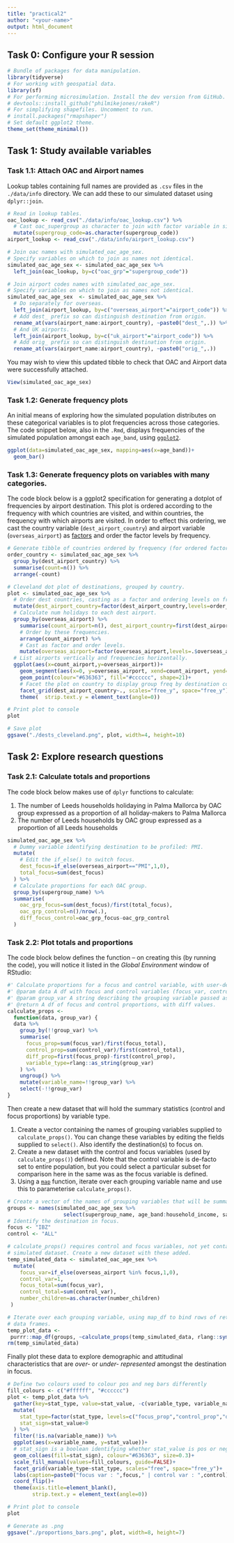 ```yaml
---
title: "practical2"
author: "<your-name>"
output: html_document
---
```



## Task 0: Configure your R session

```r
# Bundle of packages for data manipulation.
library(tidyverse)
# For working with geospatial data.
library(sf)
# For performing microsimulation. Install the dev version from GitHub. Uncomment to run.
# devtools::install_github("philmikejones/rakeR")
# For simplifying shapefiles. Uncomment to run.
# install.packages("rmapshaper")
# Set default ggplot2 theme.
theme_set(theme_minimal())
```

## Task 1: Study available variables

### Task 1.1: Attach OAC and Airport names

Lookup tables containing full names are provided as `.csv` files in the `./data/info` directory.  We can add these to our simulated dataset using `dplyr::join`.

```r
# Read in lookup tables.
oac_lookup <- read_csv("./data/info/oac_lookup.csv") %>%
  # Cast oac_supergroup as character to join with factor variable in simuldated data.
  mutate(supergroup_code=as.character(supergroup_code))
airport_lookup <- read_csv("./data/info/airport_lookup.csv")

# Join oac names with simulated_oac_age_sex.
# Specify variables on which to join as names not identical.
simulated_oac_age_sex <- simulated_oac_age_sex %>%
  left_join(oac_lookup, by=c("oac_grp"="supergroup_code"))

# Join airport codes names with simulated_oac_age_sex.
# Specify variables on which to join as names not identical.
simulated_oac_age_sex  <- simulated_oac_age_sex %>%
  # Do separately for overseas.
  left_join(airport_lookup, by=c("overseas_airport"="airport_code")) %>%
  # Add dest_ prefix so can distinguish destination from origin.
  rename_at(vars(airport_name:airport_country), ~paste0("dest_",.)) %>%
  # And UK airports.
  left_join(airport_lookup, by=c("uk_airport"="airport_code")) %>%
  # Add orig_ prefix so can distinguish destination from origin.
  rename_at(vars(airport_name:airport_country), ~paste0("orig_",.))
```

You may wish to view this updated tibble to check that OAC and Airport data were successfully attached.

```r
View(simulated_oac_age_sex)
```

### Task 1.2: Generate frequency plots

An initial means of exploring how the simulated population distributes on these categorical variables is to plot frequencies across those categories. The code snippet below, also in the `.Rmd`, displays frequencies of the simulated population amongst each `age_band`, using [`ggplot2`](https://ggplot2.tidyverse.org).

```r
ggplot(data=simulated_oac_age_sex, mapping=aes(x=age_band))+
  geom_bar()
```

### Task 1.3: Generate frequency plots on variables with many categories.

The code block below is a ggplot2 specification for generating a dotplot of frequencies by airport destination. This plot is ordered according to the frequency with which countries are visited, and within countries, the frequency with which airports are visited. In order to effect this ordering, we cast the country variable (`dest_airport_country`) and airport variable (`overseas_airport`) as [factors](https://r4ds.had.co.nz/factors.html) and order the factor levels by frequency.

```r
# Generate tibble of countries ordered by frequency (for ordered factors).
order_country <- simulated_oac_age_sex %>%
  group_by(dest_airport_country) %>%
  summarise(count=n()) %>%
  arrange(-count)

# Cleveland dot plot of destinations, grouped by country.
plot <- simulated_oac_age_sex %>%
  # Order dest countries, casting as a factor and ordering levels on frequency.
  mutate(dest_airport_country=factor(dest_airport_country,levels=order_country$dest_airport_country)) %>%
  # Calculate num holidays to each dest airport.
  group_by(overseas_airport) %>%
    summarise(count_airport=n(), dest_airport_country=first(dest_airport_country)) %>%
    # Order by these frequencies.
    arrange(count_airport) %>%
    # Cast as factor and order levels.
    mutate(overseas_airport=factor(overseas_airport,levels=.$overseas_airport)) %>%
  # List airports vertically and frequencies horizontally.
  ggplot(aes(x=count_airport,y=overseas_airport))+
    geom_segment(aes(x=0, y=overseas_airport, xend=count_airport, yend=overseas_airport), colour="#636363")+
    geom_point(colour="#636363", fill="#cccccc", shape=21)+
    # Facet the plot on country to display group freq by destination country.
    facet_grid(dest_airport_country~., scales="free_y", space="free_y")+
    theme(  strip.text.y = element_text(angle=0))

# Print plot to console
plot

# Save plot
ggsave("./dests_cleveland.png", plot, width=4, height=10)
```

## Task 2: Explore research questions

### Task 2.1: Calculate totals and proportions

The code block below makes use of `dplyr` functions to calculate:

1. The number of Leeds households holidaying in Palma Mallorca by OAC group expressed as a proportion of all holiday-makers to Palma Mallorca
2. The number of Leeds households by OAC group expressed as a proportion of all Leeds households

```r
simulated_oac_age_sex %>%
  # Dummy variable identifying destination to be profiled: PMI.
  mutate(
    # Edit the if_else() to switch focus.
    dest_focus=if_else(overseas_airport=="PMI",1,0),
    total_focus=sum(dest_focus)
  ) %>%
  # Calculate proportions for each OAC group.
  group_by(supergroup_name) %>%
  summarise(
    oac_grp_focus=sum(dest_focus)/first(total_focus),
    oac_grp_control=n()/nrow(.),
    diff_focus_control=oac_grp_focus-oac_grp_control
  )
```

### Task 2.2: Plot totals and proportions

The code block below defines the function -- on creating this (by running the code), you will notice it listed in the _Global Environment_ window of RStudio:

```r
#' Calculate proportions for a focus and control variable, with user-defined grouping.
#' @param data A df with focus and control variables (focus_var, control_var).
#' @param group_var A string describing the grouping variable passed as a symbol.
#' @return A df of focus and control proportions, with diff values.
calculate_props <-
  function(data, group_var) {
  data %>%
    group_by(!!group_var) %>%
    summarise(
      focus_prop=sum(focus_var)/first(focus_total),
      control_prop=sum(control_var)/first(control_total),
      diff_prop=first(focus_prop)-first(control_prop),
      variable_type=rlang::as_string(group_var)
    ) %>%
    ungroup() %>%
    mutate(variable_name=!!group_var) %>%
    select(-!!group_var)
}
```

Then create a new dataset that will hold the summary statistics (control and focus proportions) by variable type.

1. Create a vector containing the names of grouping variables supplied to `calculate_props()`. You can change these variables by editing the fields supplied to `select()`. Also identify the destination(s) to focus on.
2. Create a new dataset with the control and focus variables (used by `calculate_props()`) defined. Note that the control variable is de-facto set to entire population, but you could select a particular subset for comparison here in the same was as the focus variable is defined.
3. Using a [`map`](https://r4ds.had.co.nz/iteration.html#the-map-functions) function, iterate over each grouping variable name and use this to parameterise `calculate_props()`.

```r
# Create a vector of the names of grouping variables that will be summarised over.
groups <- names(simulated_oac_age_sex %>%
                  select(supergroup_name, age_band:household_income, satisfaction_overall))
# Identify the destination in focus.
focus <- "IBZ"
control <- "ALL"

# calculate_props() requires control and focus variables, not yet contained in
# simulated dataset. Create a new dataset with these added.
temp_simulated_data <- simulated_oac_age_sex %>%
  mutate(
    focus_var=if_else(overseas_airport %in% focus,1,0),
    control_var=1,
    focus_total=sum(focus_var),
    control_total=sum(control_var),
    number_children=as.character(number_children)
 )

# Iterate over each grouping variable, using map_df to bind rows of returned
# data frames.
temp_plot_data <-
 purrr::map_df(groups, ~calculate_props(temp_simulated_data, rlang::sym(.x)))
rm(temp_simulated_data)
```

Finally plot these data to explore demographic and attitudinal characteristics that are _over-_ or _under- represented_ amongst the destination in focus.


```r
# Define two colours used to colour pos and neg bars differently
fill_colours <- c("#ffffff", "#cccccc")
plot <- temp_plot_data %>%
  gather(key=stat_type, value=stat_value, -c(variable_type, variable_name)) %>%
  mutate(
    stat_type=factor(stat_type, levels=c("focus_prop","control_prop","diff_prop")),
    stat_sign=stat_value>0
  ) %>%
  filter(!is.na(variable_name)) %>%
  ggplot(aes(x=variable_name, y=stat_value))+
  # stat_sign is a boolean identifying whether stat_value is pos or neg.
  geom_col(aes(fill=stat_sign), colour="#636363", size=0.3)+
  scale_fill_manual(values=fill_colours, guide=FALSE)+
  facet_grid(variable_type~stat_type, scales="free", space="free_y")+
  labs(caption=paste0("focus var : ",focus," | control var : ",control))+
  coord_flip()+
  theme(axis.title=element_blank(),
        strip.text.y = element_text(angle=0))

# Print plot to console
plot

# Generate as .png
ggsave("./proportions_bars.png", plot, width=8, height=7)
```
